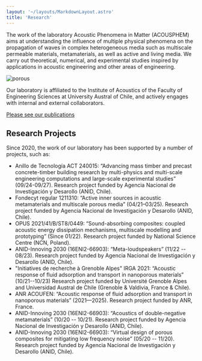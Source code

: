 ```yaml
---
layout: '~/layouts/MarkdownLayout.astro'
title: 'Research'
---
```


The work of the laboratory Acoustic Phenomena in Matter (ACOUSPHEM) aims at understanding the influence of multiple physical phenomena on the propagation of waves in complex heterogeneous media such as multiscale permeable materials, metamaterials, as well as active and living media. We carry out theoretical, numerical, and experimental studies inspired by applications in acoustic engineering and other areas of engineering.

![porous](~/assets/images/Pic_AC_4Typesl.png)

Our laboratory is affiliated to the Institute of Acoustics of the Faculty of Engineering Sciences at University Austral of Chile, and actively engages with internal and external collaborators.

[Please see our publications](/publications)

## Research Projects

Since 2020, the work of our laboratory has been supported by a number of projects, such as:

+ Anillo de Tecnología ACT 240015: “Advancing mass timber and precast concrete-timber building research by multi-physics and multi-scale engineering computations and large-scale experimental studies” (09/24-09/27). Research project funded by Agencia Nacional de Investigación y Desarollo (ANID, Chile).
+ Fondecyt regular 1211310: “Active inner sources in acoustic metamaterials and multiscale porous media” (04/21–03/25). Research project funded by Agencia Nacional de Investigación y Desarollo (ANID, Chile).
+ OPUS 2021/41/B/ST8/0449: “Sound-absorbing composites: coupled acoustic energy dissipation mechanisms, multiscale modelling and prototyping” (Since 01/22).  Research project funded by National Science Centre (NCN, Poland).
+ ANID-Innoving 2030 (16ENI2-66903): “Meta-loudspeakers” (11/22 -- 08/23). Research project funded by Agencia Nacional de Investigación y Desarollo (ANID, Chile).
+ "Initiatives de recherche à Grenoble Alpes" IRGA 2021: “Acoustic response of fluid adsorption and transport in nanoporous materials” (10/21--10/23) Research project funded by Université Grenoble Alpes and Universidad Austral de Chile (Grenoble & Valdivia, France & Chile).
+ ANR ACOUFEN: “Acoustic response of fluid adsorption and transport in nanoporous materials” (2021—2025). Research project funded by ANR, France.
+ ANID-Innoving 2030 (16ENI2-66903): “Acoustics of double-negative metamaterials” (10/20 -- 10/21). Research project funded by Agencia Nacional de Investigación y Desarollo (ANID, Chile).
+ ANID-Innoving 2030 (16ENI2-66903): “Virtual design of porous composites for mitigating low frequency noise” (05/20 -- 11/20). Research project funded by Agencia Nacional de Investigación y Desarollo (ANID, Chile).
